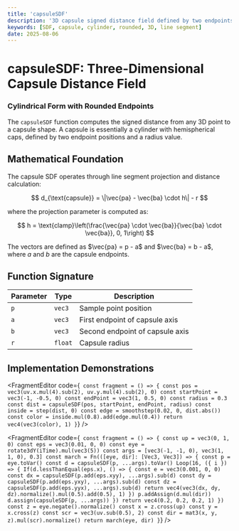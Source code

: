 ```yaml
---
title: 'capsuleSDF'
description: '3D capsule signed distance field defined by two endpoints and radius'
keywords: [SDF, capsule, cylinder, rounded, 3D, line segment]
date: 2025-08-06
---
```



# capsuleSDF: Three-Dimensional Capsule Distance Field

### Cylindrical Form with Rounded Endpoints

The `capsuleSDF` function computes the signed distance from any 3D point to a capsule shape. A capsule is essentially a cylinder with hemispherical caps, defined by two endpoint positions and a radius value.

## Mathematical Foundation

The capsule SDF operates through line segment projection and distance calculation:

$$
d_{\text{capsule}} = \|\vec{pa} - \vec{ba} \cdot h\| - r
$$

where the projection parameter is computed as:

$$
h = \text{clamp}\left(\frac{\vec{pa} \cdot \vec{ba}}{\vec{ba} \cdot \vec{ba}}, 0, 1\right)
$$

The vectors are defined as $\vec{pa} = p - a$ and $\vec{ba} = b - a$, where $a$ and $b$ are the capsule endpoints.

## Function Signature

| Parameter | Type    | Description                     |
| --------- | ------- | ------------------------------- |
| `p`       | `vec3`  | Sample point position           |
| `a`       | `vec3`  | First endpoint of capsule axis  |
| `b`       | `vec3`  | Second endpoint of capsule axis |
| `r`       | `float` | Capsule radius                  |

## Implementation Demonstrations

<FragmentEditor
        code={`
const fragment = () => {
        const pos = vec3(uv.x.mul(4).sub(2), uv.y.mul(4).sub(2), 0)
        const startPoint = vec3(-1, -0.5, 0)
        const endPoint = vec3(1, 0.5, 0)
        const radius = 0.3
        const dist = capsuleSDF(pos, startPoint, endPoint, radius)
        const inside = step(dist, 0)
        const edge = smoothstep(0.02, 0, dist.abs())
        const color = inside.mul(0.8).add(edge.mul(0.4))
        return vec4(vec3(color), 1)
}`}
/>

<FragmentEditor
        code={`
const fragment = () => {
        const up = vec3(0, 1, 0)
        const eps = vec3(0.01, 0, 0)
        const eye = rotate3dY(iTime).mul(vec3(5))
        const args = [vec3(-1, -1, 0), vec3(1, 1, 0), 0.3]
        const march = Fn(([eye, dir]: [Vec3, Vec3]) => {
                const p = eye.toVar()
                const d = capsuleSDF(p, ...args).toVar()
                Loop(16, ({ i }) => {
                        If(d.lessThanEqual(eps.x), () => {
                                const e = vec3(0.001, 0, 0)
                                const dx = capsuleSDF(p.add(eps.xyy), ...args).sub(d)
                                const dy = capsuleSDF(p.add(eps.yxy), ...args).sub(d)
                                const dz = capsuleSDF(p.add(eps.yyx), ...args).sub(d)
                                return vec4(vec3(dx, dy, dz).normalize().mul(0.5).add(0.5), 1)
                        })
                        p.addAssign(d.mul(dir))
                        d.assign(capsuleSDF(p, ...args))
                })
                return vec4(0.2, 0.2, 0.2, 1)
        })
        const z = eye.negate().normalize()
        const x = z.cross(up)
        const y = x.cross(z)
        const scr = vec3(uv.sub(0.5), 2)
        const dir = mat3(x, y, z).mul(scr).normalize()
        return march(eye, dir)
}`}
/>
